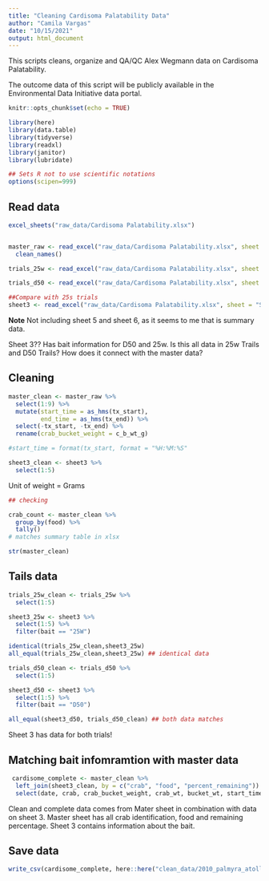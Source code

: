 ```yaml
---
title: "Cleaning Cardisoma Palatability Data"
author: "Camila Vargas"
date: "10/15/2021"
output: html_document
---
```

This scripts cleans, organize and QA/QC Alex Wegmann data on Cardisoma Palatability.

The outcome data of this script will be publicly available in the Environmental Data Initiative data portal.

```r
knitr::opts_chunk$set(echo = TRUE)

library(here)
library(data.table)
library(tidyverse)
library(readxl)
library(janitor)
library(lubridate)

## Sets R not to use scientific notations
options(scipen=999) 
```


## Read data
```r
excel_sheets("raw_data/Cardisoma Palatability.xlsx")


master_raw <- read_excel("raw_data/Cardisoma Palatability.xlsx", sheet = "Master") %>% 
  clean_names()

trials_25w <- read_excel("raw_data/Cardisoma Palatability.xlsx", sheet = "25w Trials") %>% clean_names()

trials_d50 <- read_excel("raw_data/Cardisoma Palatability.xlsx", sheet = "D50 Trials") %>% clean_names()

##Compare with 25s trials
sheet3 <- read_excel("raw_data/Cardisoma Palatability.xlsx", sheet = "Sheet3") %>% clean_names()

```

**Note**
Not including sheet 5 and sheet 6, as it seems to me that is summary data.

Sheet 3?? Has bait information for D50 and 25w. Is this all data in 25w Trails and D50 Trails?
How does it connect with the master data?


## Cleaning
```r

master_clean <- master_raw %>% 
  select(1:9) %>% 
  mutate(start_time = as_hms(tx_start),
         end_time = as_hms(tx_end)) %>% 
  select(-tx_start, -tx_end) %>% 
  rename(crab_bucket_weight = c_b_wt_g)

#start_time = format(tx_start, format = "%H:%M:%S"

sheet3_clean <- sheet3 %>% 
  select(1:5)

```

Unit of weight = Grams

```r
## checking

crab_count <- master_clean %>% 
  group_by(food) %>% 
  tally()
# matches summary table in xlsx

str(master_clean)

```

## Tails data
```r
trials_25w_clean <- trials_25w %>% 
  select(1:5)

sheet3_25w <- sheet3 %>% 
  select(1:5) %>% 
  filter(bait == "25W")

identical(trials_25w_clean,sheet3_25w)
all_equal(trials_25w_clean,sheet3_25w) ## identical data

trials_d50_clean <- trials_d50 %>% 
  select(1:5)

sheet3_d50 <- sheet3 %>% 
  select(1:5) %>% 
  filter(bait == "D50")

all_equal(sheet3_d50, trials_d50_clean) ## both data matches

```

Sheet 3 has data for both trials! 

## Matching bait infomramtion with master data

```r
 cardisome_complete <- master_clean %>% 
  left_join(sheet3_clean, by = c("crab", "food", "percent_remaining")) %>% 
  select(date, crab, crab_bucket_weight, crab_wt, bucket_wt, start_time, end_time, food, bait, percent_remaining, percent_consumed)


```

Clean and complete data comes from Mater sheet in combination with data on sheet 3.
Master sheet has all crab identification, food and remaining percentage. Sheet 3 contains information about the bait.

## Save data
```r
write_csv(cardisome_complete, here::here("clean_data/2010_palmyra_atoll_cardisoma_palatability.csv"))

```

